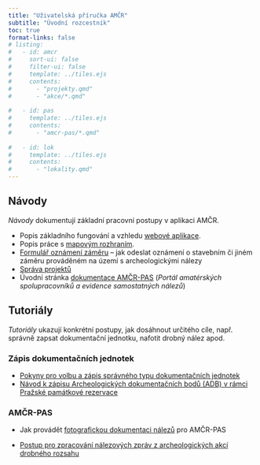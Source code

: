 ```yaml
---
title: "Uživatelská příručka AMČR"
subtitle: "Úvodní rozcestník"
toc: true
format-links: false
# listing:
#   - id: amcr
#     sort-ui: false
#     filter-ui: false
#     template: ../tiles.ejs
#     contents: 
#       - "projekty.qmd"
#       - "akce/*.qmd"
      
#   - id: pas
#     template: ../tiles.ejs
#     contents:
#       - "amcr-pas/*.qmd"
      
#   - id: lok
#     template: ../tiles.ejs
#     contents:
#       - "lokality.qmd"
---
```


## Návody

*Návody* dokumentují základní pracovní postupy v aplikaci AMČR.

- Popis základního fungování a vzhledu [webové aplikace](gui.qmd).
- Popis práce s [mapovým rozhraním](mapa.qmd).
- [Formulář oznámení záměru](oznameni.qmd) -- jak odeslat oznámení o stavebním či jiném záměru prováděném na území s archeologickými nálezy
- [Správa projektů](projekty.qmd)
- Úvodní stránka [dokumentace AMČR-PAS](amcr-pas/amcr-pas.qmd) (*Portál amatérských spolupracovníků a evidence samostatných nálezů*)


## Tutoriály 

*Tutoriály* ukazují konkrétní postupy, jak dosáhnout určitého cíle, např. správně zapsat dokumentační jednotku, nafotit drobný nález apod.

### Zápis dokumentačních jednotek 

- [Pokyny pro volbu a zápis správného typu dokumentačních jednotek](akce/dj.qmd)
- [Návod k zápisu Archeologických dokumentačních bodů (ADB) v rámci Pražské památkové rezervace](akce/adb.qmd)

### AMČR-PAS 

- Jak provádět [fotografickou dokumentaci nálezů](amcr-pas/foto.qmd) pro AMČR-PAS

- [Postup pro zpracování nálezových zpráv z archeologických akcí drobného rozsahu](akce/drobne-akce.qmd)




<!-- ::: {#amcr .column-screen-inset-right}
::: -->




<!-- ::: {#pas .column-screen-inset-right}
::: -->

<!-- ## Knihovna 3D

- [Správa Knihovny 3D](knihovna3d.qmd)

## Lokality

- [Zásady evidence nemovitých archeologických památek (lokalit)](lokality/lokality.qmd)

### Letecká archeologie

- [Metodika tvorby plánů archeologických objektů na základě šikmých leteckých snímků pro potřeby AMČR](lokality/plany.qmd)
- [Postup vektorizace archeologických objektů na základě šikmých leteckých snímků pro potřeby AMČR](lokality/vektorizace.qmd) -->

<!-- ::: {#lok .column-screen-inset-right}
::: -->
